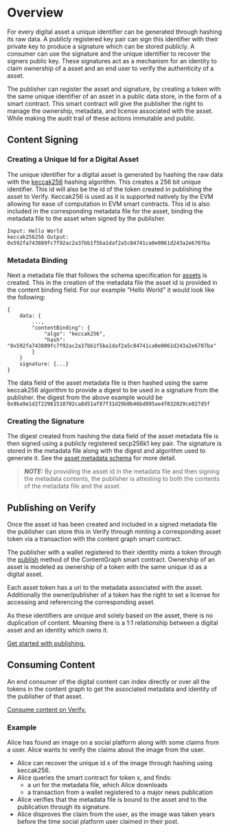 # Overview

For every digital asset a unique identifier can be generated through hashing its raw data. A publicly registered key pair can sign this identifier
with their private key to produce a signature which can be stored publicly. A consumer can use the signature and the unique identifier to recover the signers 
public key. These signatures act as a mechanism for an identity to claim ownership of a asset and an end user to verify the authenticity of a asset.

The publisher can register the asset and signature, by creating a token with the same unique identifier of an asset in a public data store, in the form of a smart contract.
This smart contract will give the publisher the right to manage the ownership, metadata, and license associated with the asset. While making the audit trail of these actions immutable and public.

## Content Signing

### Creating a Unique Id for a Digital Asset
The unique identifier for a digital asset is generated by hashing the raw data with the [keccak256](https://en.wikipedia.org/wiki/SHA-3) hashing algorithm. This creates a 256 bit unique identifier.
This id will also be the id of the token created in publishing the asset to Verify. Keccak256 is used as it is supported natively by the EVM allowing for ease of computation in EVM smart contracts.
This id is also included in the corresponding metadata file for the asset, binding the metadata file to the asset when signed by the publisher.

```
Input: Hello World
keccak256256 Output: 0x592fa743889fc7f92ac2a37bb1f5ba1daf2a5c84741ca0e0061d243a2e6707ba
```
### Metadata Binding

Next a metadata file that follows the schema specification for [assets](/publishing/graph/asset-nodes/) is created. This in the creation of the metadata file the asset id is provided in the content binding
field. For our example "Hello World" it would look like the following:

```
{
    data: {
        ...,
        "contentBinding": {
            "algo": "keccak256",
            "hash": "0x592fa743889fc7f92ac2a37bb1f5ba1daf2a5c84741ca0e0061d243a2e6707ba"
        }
    }
    signature: {...}
}
```

The data field of the asset metadata file is then hashed using the same keccak256 algorithm to provide a digest to be used in a signature from the publisher.
the digest from the above example would be `0x9ba9e1d2f22961518702ca8d51af87f31d29b0b46bd895ae4f832029ce027d5f`

### Creating the Signature

The digest created from hashing the data field of the asset metadata file is then signed using a publicly registered secp256k1 key pair. The signature is stored
in the metadata file along with the digest and algorithm used to generate it. See the [asset metadata schema](/publishing/graph/asset-nodes/#asset-node-schema) for more detail.

> **_NOTE:_**  By providing the asset id in the metadata file and then signing the metadata contents, the publisher is attesting to both the contents of the metadata file and the asset. 

## Publishing on Verify

Once the asset id has been created and included in a signed metadata file the publisher can store this in Verify through minting a corresponding asset token via a transaction with the content graph smart contract.

The publisher with a wallet registered to their identity mints a token through the [publish](/publishing/graph/contract/#functions) method of the ContentGraph smart contract. Ownership of an asset is modeled as ownership of a token with the same unique id as a digital asset.

Each asset token has a uri to the metadata associated with the asset. Additionally the owner/publisher of a token has the right to set a license for accessing and referencing the corresponding asset.

As these identifiers are unique and solely based on the asset, there is no duplication of content. Meaning there is a 1:1 relationship between a digital asset and an identity which owns it.

[Get started with publishing.](/publishing/getting-started)

## Consuming Content

An end consumer of the digital content can index directly or over all the tokens in the content graph to get the associated metadata and identity of the publisher of that asset. 

[Consume content on Verify.](/consuming/getting-started)

### Example

Alice has found an image on a social platform along with some claims from a user. Alice wants to verify the claims about the image from the user.
- Alice can recover the unique id x of the image through hashing using keccak256.
- Alice queries the smart contract for token x, and finds:
    - a uri for the metadata file, which Alice downloads
    - a transaction from a wallet registered to a major news publication
- Alice verifies that the metadata file is bound to the asset and to the publication through its signature.
- Alice disproves the claim from the user, as the image was taken years before the time social platform user claimed in their post.
